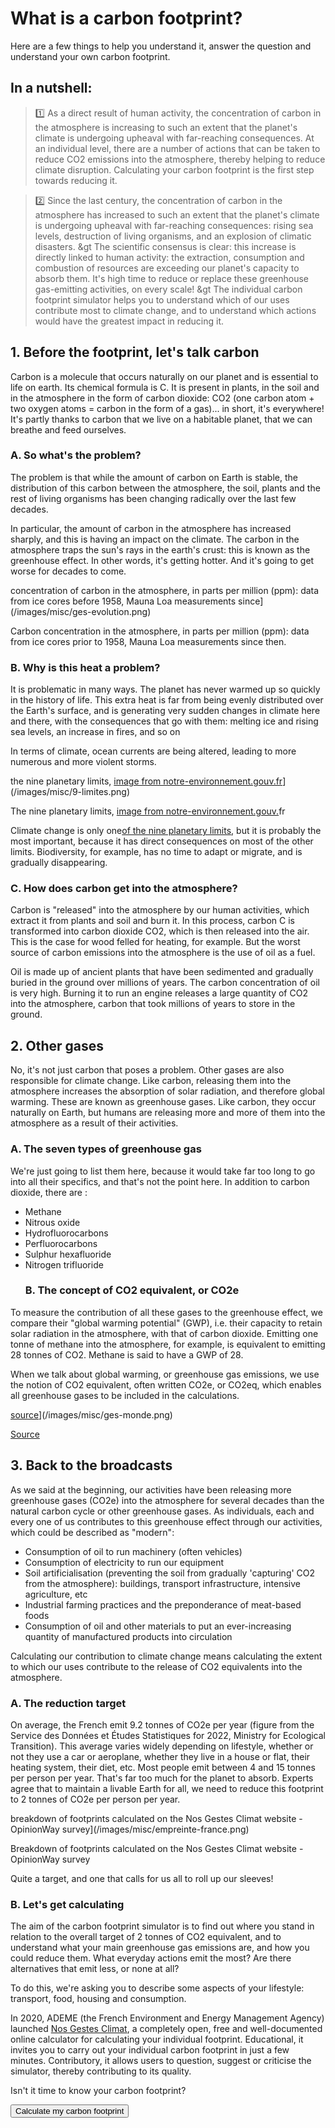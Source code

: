 # What is a carbon footprint?

Here are a few things to help you understand it, answer the question and understand your own carbon footprint.

## In a nutshell:

> 1️⃣ As a direct result of human activity, the concentration of carbon in the atmosphere is increasing to such an extent that the planet's climate is undergoing upheaval with far-reaching consequences. At an individual level, there are a number of actions that can be taken to reduce CO2 emissions into the atmosphere, thereby helping to reduce climate disruption. Calculating your carbon footprint is the first step towards reducing it.

> 2️⃣ Since the last century, the concentration of carbon in the atmosphere has increased to such an extent that the planet's climate is undergoing upheaval with far-reaching consequences: rising sea levels, destruction of living organisms, and an explosion of climatic disasters.
&gt
> The scientific consensus is clear: this increase is directly linked to human activity: the extraction, consumption and combustion of resources are exceeding our planet's capacity to absorb them. It's high time to reduce or replace these greenhouse gas-emitting activities, on every scale!
&gt
> The individual carbon footprint simulator helps you to understand which of our uses contribute most to climate change, and to understand which actions would have the greatest impact in reducing it.

## 1. Before the footprint, let's talk carbon

Carbon is a molecule that occurs naturally on our planet and is essential to life on earth. Its chemical formula is C. It is present in plants, in the soil and in the atmosphere in the form of carbon dioxide: CO2 (one carbon atom + two oxygen atoms = carbon in the form of a gas)... in short, it's everywhere! It's partly thanks to carbon that we live on a habitable planet, that we can breathe and feed ourselves.

### A. So what's the problem?

The problem is that while the amount of carbon on Earth is stable, the distribution of this carbon between the atmosphere, the soil, plants and the rest of living organisms has been changing radically over the last few decades.

In particular, the amount of carbon in the atmosphere has increased sharply, and this is having an impact on the climate. The carbon in the atmosphere traps the sun's rays in the earth's crust: this is known as the greenhouse effect. In other words, it's getting hotter. And it's going to get worse for decades to come.

concentration of carbon in the atmosphere, in parts per million (ppm): data from ice cores before 1958, Mauna Loa measurements since](/images/misc/ges-evolution.png)

Carbon concentration in the atmosphere, in parts per million (ppm): data from ice cores prior to 1958, Mauna Loa measurements since then.

### B. Why is this heat a problem?

It is problematic in many ways. The planet has never warmed up so quickly in the history of life. This extra heat is far from being evenly distributed over the Earth's surface, and is generating very sudden changes in climate here and there, with the consequences that go with them: melting ice and rising sea levels, an increase in fires, and so on

In terms of climate, ocean currents are being altered, leading to more numerous and more violent storms.

the nine planetary limits, <a href="https://www.notre-environnement.gouv.fr/themes/societe/article/limites-planetaires">image from notre-environnement.gouv.fr</a>](/images/misc/9-limites.png)

The nine planetary limits, <a href="https://www.notre-environnement.gouv.fr/themes/societe/article/limites-planetaires">image from notre-environnement.gouv.</a>fr

Climate change is only one<a href="https://nosgestesclimat.fr/blog/carbone-empreinte-parmi-autres">of the nine planetary limits</a>, but it is probably the most important, because it has direct consequences on most of the other limits. Biodiversity, for example, has no time to adapt or migrate, and is gradually disappearing.

### C. How does carbon get into the atmosphere?

Carbon is "released" into the atmosphere by our human activities, which extract it from plants and soil and burn it. In this process, carbon C is transformed into carbon dioxide CO2, which is then released into the air. This is the case for wood felled for heating, for example. But the worst source of carbon emissions into the atmosphere is the use of oil as a fuel.

Oil is made up of ancient plants that have been sedimented and gradually buried in the ground over millions of years. The carbon concentration of oil is very high. Burning it to run an engine releases a large quantity of CO2 into the atmosphere, carbon that took millions of years to store in the ground.

## 2. Other gases

No, it's not just carbon that poses a problem. Other gases are also responsible for climate change. Like carbon, releasing them into the atmosphere increases the absorption of solar radiation, and therefore global warming. These are known as greenhouse gases. Like carbon, they occur naturally on Earth, but humans are releasing more and more of them into the atmosphere as a result of their activities.

### A. The seven types of greenhouse gas

We're just going to list them here, because it would take far too long to go into all their specifics, and that's not the point here. In addition to carbon dioxide, there are :

- Methane
- Nitrous oxide
- Hydrofluorocarbons
- Perfluorocarbons
- Sulphur hexafluoride
- Nitrogen trifluoride
  ### B. The concept of CO2 equivalent, or CO2e

To measure the contribution of all these gases to the greenhouse effect, we compare their "global warming potential" (GWP), i.e. their capacity to retain solar radiation in the atmosphere, with that of carbon dioxide. Emitting one tonne of methane into the atmosphere, for example, is equivalent to emitting 28 tonnes of CO2. Methane is said to have a GWP of 28.

When we talk about global warming, or greenhouse gas emissions, we use the notion of CO2 equivalent, often written CO2e, or CO2eq, which enables all greenhouse gases to be included in the calculations.

<a href="https://www.futura-sciences.com/planete/actualites/climatologie-taux-gaz-effet-serre-atmosphere-battent-tous-records-60411/">source</a>](/images/misc/ges-monde.png)

<a href="https://www.futura-sciences.com/planete/actualites/climatologie-taux-gaz-effet-serre-atmosphere-battent-tous-records-60411/">Source</a>

## 3. Back to the broadcasts

As we said at the beginning, our activities have been releasing more greenhouse gases (CO2e) into the atmosphere for several decades than the natural carbon cycle or other greenhouse gases. As individuals, each and every one of us contributes to this greenhouse effect through our activities, which could be described as "modern":

- Consumption of oil to run machinery (often vehicles)
- Consumption of electricity to run our equipment
- Soil artificialisation (preventing the soil from gradually 'capturing' CO2 from the atmosphere): buildings, transport infrastructure, intensive agriculture, etc
- Industrial farming practices and the preponderance of meat-based foods
- Consumption of oil and other materials to put an ever-increasing quantity of manufactured products into circulation

Calculating our contribution to climate change means calculating the extent to which our uses contribute to the release of CO2 equivalents into the atmosphere.

### A. The reduction target

On average, the French emit 9.2 tonnes of CO2e per year (figure from the Service des Données et Études Statistiques for 2022, Ministry for Ecological Transition). This average varies widely depending on lifestyle, whether or not they use a car or aeroplane, whether they live in a house or flat, their heating system, their diet, etc. Most people emit between 4 and 15 tonnes per person per year. That's far too much for the planet to absorb. Experts agree that to maintain a livable Earth for all, we need to reduce this footprint to 2 tonnes of CO2e per person per year.

breakdown of footprints calculated on the Nos Gestes Climat website - OpinionWay survey](/images/misc/empreinte-france.png)

Breakdown of footprints calculated on the Nos Gestes Climat website - OpinionWay survey

Quite a target, and one that calls for us all to roll up our sleeves!

### B. Let's get calculating

The aim of the carbon footprint simulator is to find out where you stand in relation to the overall target of 2 tonnes of CO2 equivalent, and to understand what your main greenhouse gas emissions are, and how you could reduce them. What everyday actions emit the most? Are there alternatives that emit less, or none at all?

To do this, we're asking you to describe some aspects of your lifestyle: transport, food, housing and consumption.

In 2020, ADEME (the French Environment and Energy Management Agency) launched <a href="https://nosgestesclimat.fr/">Nos Gestes Climat</a>, a completely open, free and well-documented online calculator for calculating your individual footprint. Educational, it invites you to carry out your individual carbon footprint in just a few minutes. Contributory, it allows users to question, suggest or criticise the simulator, thereby contributing to its quality.

Isn't it time to know your carbon footprint?

<div className="text-center">
  <button href="https://nosgestesclimat.fr/simulateur/bilan?mtm_campaign=blog-simu&mtm_kwd=empreinte-climat">
    Calculate my carbon footprint
  </button>
</div>

